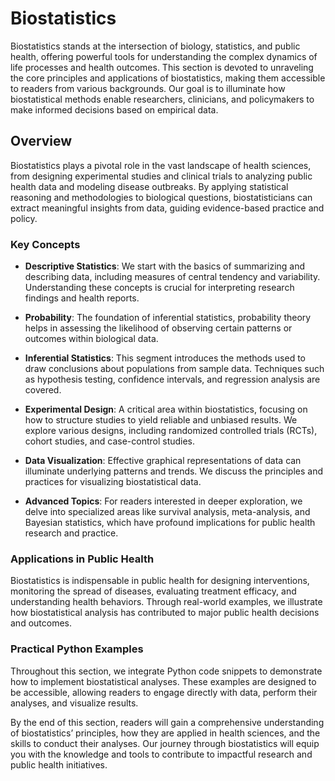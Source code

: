 # Biostatistics

Biostatistics stands at the intersection of biology, statistics, and public health, offering powerful tools for understanding the complex dynamics of life processes and health outcomes. This section is devoted to unraveling the core principles and applications of biostatistics, making them accessible to readers from various backgrounds. Our goal is to illuminate how biostatistical methods enable researchers, clinicians, and policymakers to make informed decisions based on empirical data.

## Overview

Biostatistics plays a pivotal role in the vast landscape of health sciences, from designing experimental studies and clinical trials to analyzing public health data and modeling disease outbreaks. By applying statistical reasoning and methodologies to biological questions, biostatisticians can extract meaningful insights from data, guiding evidence-based practice and policy.

### Key Concepts

- **Descriptive Statistics**: We start with the basics of summarizing and describing data, including measures of central tendency and variability. Understanding these concepts is crucial for interpreting research findings and health reports.

- **Probability**: The foundation of inferential statistics, probability theory helps in assessing the likelihood of observing certain patterns or outcomes within biological data.

- **Inferential Statistics**: This segment introduces the methods used to draw conclusions about populations from sample data. Techniques such as hypothesis testing, confidence intervals, and regression analysis are covered.

- **Experimental Design**: A critical area within biostatistics, focusing on how to structure studies to yield reliable and unbiased results. We explore various designs, including randomized controlled trials (RCTs), cohort studies, and case-control studies.

- **Data Visualization**: Effective graphical representations of data can illuminate underlying patterns and trends. We discuss the principles and practices for visualizing biostatistical data.

- **Advanced Topics**: For readers interested in deeper exploration, we delve into specialized areas like survival analysis, meta-analysis, and Bayesian statistics, which have profound implications for public health research and practice.

### Applications in Public Health

Biostatistics is indispensable in public health for designing interventions, monitoring the spread of diseases, evaluating treatment efficacy, and understanding health behaviors. Through real-world examples, we illustrate how biostatistical analysis has contributed to major public health decisions and outcomes.

### Practical Python Examples

Throughout this section, we integrate Python code snippets to demonstrate how to implement biostatistical analyses. These examples are designed to be accessible, allowing readers to engage directly with data, perform their analyses, and visualize results. 

By the end of this section, readers will gain a comprehensive understanding of biostatistics' principles, how they are applied in health sciences, and the skills to conduct their analyses. Our journey through biostatistics will equip you with the knowledge and tools to contribute to impactful research and public health initiatives.

